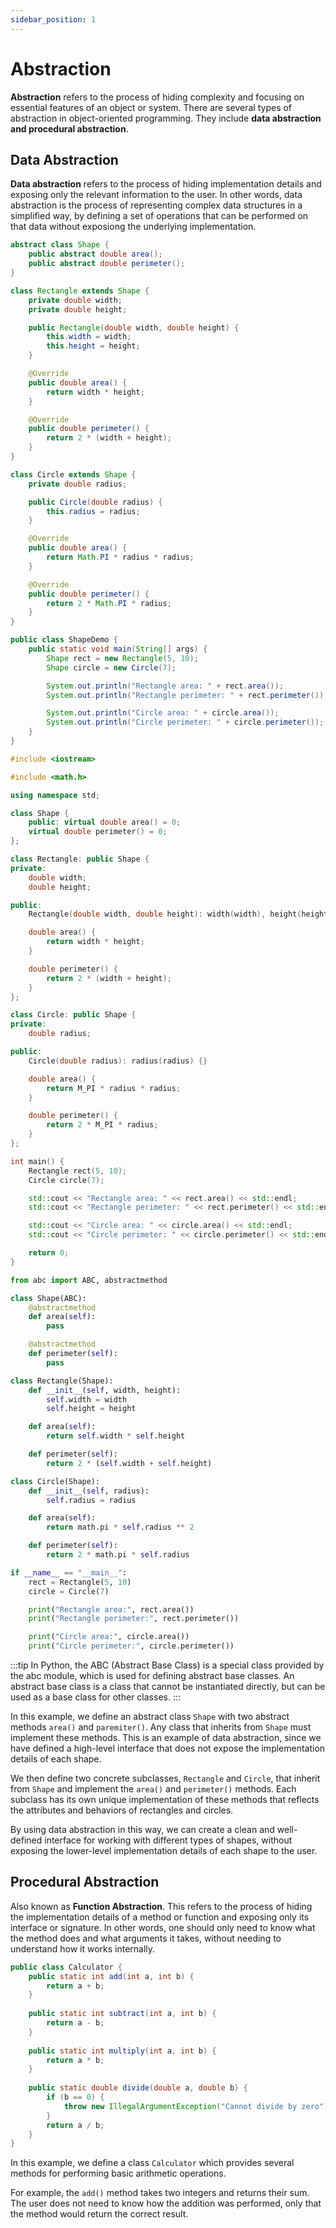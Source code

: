 ```yaml
---
sidebar_position: 1
---
```



# Abstraction

**Abstraction** refers to the process of hiding complexity and focusing on
essential features of an object or system. There are several types of
abstraction in object-oriented programming. They include **data abstraction and
procedural abstraction**.

## Data Abstraction

**Data abstraction** refers to the process of hiding implementation details and
exposing only the relevant information to the user. In other words, data
abstraction is the process of representing complex data structures in a
simplified way, by defining a set of operations that can be performed on that
data without exposiong the underlying implementation.

<Tabs>
  <TabItem value="java" label="Java">

```java
abstract class Shape {
    public abstract double area();
    public abstract double perimeter();
}

class Rectangle extends Shape {
    private double width;
    private double height;

    public Rectangle(double width, double height) {
        this.width = width;
        this.height = height;
    }

    @Override
    public double area() {
        return width * height;
    }

    @Override
    public double perimeter() {
        return 2 * (width + height);
    }
}

class Circle extends Shape {
    private double radius;

    public Circle(double radius) {
        this.radius = radius;
    }

    @Override
    public double area() {
        return Math.PI * radius * radius;
    }

    @Override
    public double perimeter() {
        return 2 * Math.PI * radius;
    }
}

public class ShapeDemo {
    public static void main(String[] args) {
        Shape rect = new Rectangle(5, 10);
        Shape circle = new Circle(7);

        System.out.println("Rectangle area: " + rect.area());
        System.out.println("Rectangle perimeter: " + rect.perimeter());

        System.out.println("Circle area: " + circle.area());
        System.out.println("Circle perimeter: " + circle.perimeter());
    }
}
```

  </TabItem>
  <TabItem value="cpp" label="C++">

```cpp
#include <iostream>

#include <math.h>

using namespace std;

class Shape {
    public: virtual double area() = 0;
    virtual double perimeter() = 0;
};

class Rectangle: public Shape {
private:
    double width;
    double height;

public:
    Rectangle(double width, double height): width(width), height(height) {}

    double area() {
        return width * height;
    }

    double perimeter() {
        return 2 * (width + height);
    }
};

class Circle: public Shape {
private:
    double radius;

public:
    Circle(double radius): radius(radius) {}

    double area() {
        return M_PI * radius * radius;
    }

    double perimeter() {
        return 2 * M_PI * radius;
    }
};

int main() {
    Rectangle rect(5, 10);
    Circle circle(7);

    std::cout << "Rectangle area: " << rect.area() << std::endl;
    std::cout << "Rectangle perimeter: " << rect.perimeter() << std::endl;

    std::cout << "Circle area: " << circle.area() << std::endl;
    std::cout << "Circle perimeter: " << circle.perimeter() << std::endl;

    return 0;
}
```

  </TabItem>
  <TabItem value="python" label="Python">

```python
from abc import ABC, abstractmethod

class Shape(ABC):
    @abstractmethod
    def area(self):
        pass

    @abstractmethod
    def perimeter(self):
        pass

class Rectangle(Shape):
    def __init__(self, width, height):
        self.width = width
        self.height = height

    def area(self):
        return self.width * self.height

    def perimeter(self):
        return 2 * (self.width + self.height)

class Circle(Shape):
    def __init__(self, radius):
        self.radius = radius

    def area(self):
        return math.pi * self.radius ** 2

    def perimeter(self):
        return 2 * math.pi * self.radius

if __name__ == "__main__":
    rect = Rectangle(5, 10)
    circle = Circle(7)

    print("Rectangle area:", rect.area())
    print("Rectangle perimeter:", rect.perimeter())

    print("Circle area:", circle.area())
    print("Circle perimeter:", circle.perimeter())
```

:::tip
In Python, the ABC (Abstract Base Class) is a special class provided by the abc
module, which is used for defining abstract base classes. An abstract base class
is a class that cannot be instantiated directly, but can be used as a base class
for other classes.
:::

  </TabItem>
</Tabs>

In this example, we define an abstract class `Shape` with two abstract methods
`area()` and `paremiter()`. Any class that inherits from `Shape` must implement
these methods. This is an example of data abstraction, since we have defined a
high-level interface that does not expose the implementation details of each
shape.

We then define two concrete subclasses, `Rectangle` and `Circle`, that inherit
from `Shape` and implement the `area()` and `perimeter()` methods. Each subclass
has its own unique implementation of these methods that reflects the attributes
and behaviors of rectangles and circles.

By using data abstraction in this way, we can create a clean and well-defined
interface for working with different types of shapes, without exposing the
lower-level implementation details of each shape to the user.

## Procedural Abstraction

Also known as **Function Abstraction**.
This refers to the process of hiding the implementation details of a method or
function and exposing only its interface or signature. In other words, one
should only need to know what the method does and what arguments it takes,
without needing to understand how it works internally.

```java
public class Calculator {
    public static int add(int a, int b) {
        return a + b;
    }
    
    public static int subtract(int a, int b) {
        return a - b;
    }
    
    public static int multiply(int a, int b) {
        return a * b;
    }
    
    public static double divide(double a, double b) {
        if (b == 0) {
            throw new IllegalArgumentException("Cannot divide by zero");
        }
        return a / b;
    }
}
```

In this example, we define a class `Calculator` which provides several methods
for performing basic arithmetic operations.

For example, the `add()` method takes two integers and returns their sum. The
user does not need to know how the addition was performed, only that the method
would return the correct result.
